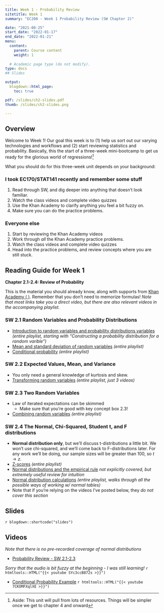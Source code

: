 ```yaml
---
title: Week 1 - Probability Review
sitetitle: Week 1
summary: "EC200 - Week 1 Probability Review (SW Chapter 2)"

date: "2021-08-25"
start_date: "2022-01-17"
end_date: "2022-01-21"
menu:
  content:
    parent: Course content
    weight: 1
  
  # Academic page type (do not modify).
type: docs
## Slides

output:
  blogdown::html_page:
    toc: true

pdf: /slides/ch2-slides.pdf
thumb: /slides/ch2-slides.png

---
```



## Overview

Welcome to Week 1! Our goal this week is to (1) help us sort out our varying technologies and workflows and (2) start reviewing statistics and probability. Basically, this the start of a three-week mini-bootcamp to get us ready for the glorious world of regressions!^[Aside: This unit will pull from lots of resources. Things will be simpler once we get to chapter 4 and onward]


What you should do for this three-week unit depends on your background:

### I took EC170/STAT141 recently and remember some stuff
1. Read through SW, and dig deeper into anything that doesn't look familiar. 
2. Watch the class videos and complete video quizzes
3. Use the Khan Academy to clarify anything you feel a bit fuzzy on. 
4. Make sure you can do the practice problems. 


### Everyone else
1. Start by reviewing the Khan Academy videos 
2. Work through *all* the Khan Academy practice problems. 
3. Watch the class videos  and complete video quizzes
4. Head into the practice problems, and review concepts where you are still stuck.


## Reading Guide for Week 1

**Chapter 2.1-2.4: Review of Probability**

This is the material you should already know, along with supports from [Khan Academy (<i class="fas fa-tv"> </i>)](https://www.khanacademy.org/math/ap-statistics/). Remember that you don't need to memorize formulas! *Note that most links take you a direct video, but there are also relevant videos in the accompanying playlist.*


### SW 2.1 Random Variables and Probability Distributions 
  - [<i class="fas fa-tv"> </i> Introduction to random variables and probability distributions variables ](https://www.khanacademy.org/math/ap-statistics/random-variables-ap/discrete-random-variables/v/discrete-probability-distribution) *(entire playlist, starting with "Constructing a probability distribution for a random varible")*
  - [<i class="fas fa-tv"> </i> Mean and standard deviation of random variables ](https://www.khanacademy.org/math/ap-statistics/random-variables-ap/xfb5d8e68:mean-standard-deviation-random-variables/v/expected-value-of-a-discrete-random-variable) *(entire playlist)*
   - [<i class="fas fa-tv"> </i> Conditional probability](https://www.khanacademy.org/math/ap-statistics/probability-ap/stats-conditional-probability/v/testing-independence-from-experimental-data) *(entire playlist)*

### SW 2.2 Expected Values, Mean, and Variance 
  - You only need a general knowledge of kurtosis and skew. 
  - [<i class="fas fa-tv"> </i> Transforming random variables](https://www.khanacademy.org/math/ap-statistics/random-variables-ap/transforming-random-variables/v/impact-of-scaling-and-shifting-random-variables) *(entire playlist, just 3 videos)*

### SW 2.3 Two Random Variables 
  - Law of iterated expectations can be skimmed 
	- Make sure that you're good with key concept box 2.3!
  - [<i class="fas fa-tv"> </i> Combining random variables](https://www.khanacademy.org/math/ap-statistics/random-variables-ap/combining-random-variables/v/mean-of-sum-and-difference-of-random-variables) *(entire playlist)*

### SW 2.4 The Normal, Chi-Squared, Student t, and F distributions 
  - **Normal distribution only**, but we'll discuss t-distributions a little bit. We won’t use chi-squared, and we’ll come back to F-distributions later. For any work we'll be doing, our sample sizes will be greater than 100, so $t \rightarrow z$. 
  - [<i class="fas fa-tv"> </i> Z-scores](https://www.khanacademy.org/math/ap-statistics/density-curves-normal-distribution-ap/measuring-position/v/z-score-introduction)  *(entire playlist)*
  - [<i class="fas fa-tv"> </i> Normal distributions and the empirical rule](https://www.khanacademy.org/math/ap-statistics/density-curves-normal-distribution-ap/stats-normal-distributions/v/ck12-org-normal-distribution-problems-qualitative-sense-of-normal-distributions) *not explicitly covered, but extremely useful review for intuition*
  - [ <i class="fas fa-tv"> </i> Normal distribution calculations](https://www.khanacademy.org/math/ap-statistics/density-curves-normal-distribution-ap/normal-distributions-calculations/v/z-table-for-proportion-below) *(entire playlist, walks through all the possible ways of working w/ normal tables)*
  - Note that if you're relying on the videos I've posted below, they *do not cover this section*
    
## Slides

`r blogdown::shortcode("slides")`


## Videos

*Note that there is no pre-recorded coverage of normal distributions*

- [Probability Review - SW 2.1-2.3](https://youtu.be/SYc3ccB872s)

_Sorry that the audio is bit fuzzy at the beginning - I was still learning!_
`r htmltools::HTML("{{< youtube SYc3ccB872s >}}")`


- [Conditional Probability Example](https://youtu.be/7CKOMFXqlXE)
`r htmltools::HTML("{{< youtube 7CKOMFXqlXE >}}")`


